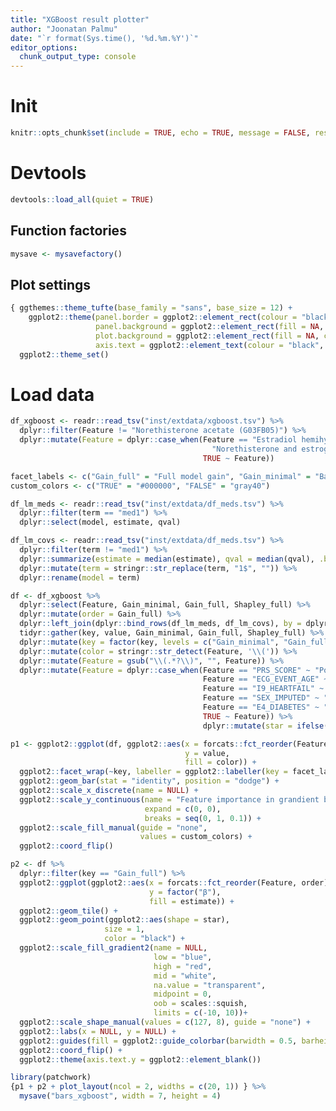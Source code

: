 ```yaml
---
title: "XGBoost result plotter"
author: "Joonatan Palmu"
date: "`r format(Sys.time(), '%d.%m.%Y')`"
editor_options: 
  chunk_output_type: console
---
```


# Init

```r
knitr::opts_chunk$set(include = TRUE, echo = TRUE, message = FALSE, results='asis', cache=FALSE, warning=FALSE, collapse = TRUE, error = TRUE)
```

# Devtools

```r
devtools::load_all(quiet = TRUE)
```

## Function factories

```r
mysave <- mysavefactory()
```

## Plot settings

```r
{ ggthemes::theme_tufte(base_family = "sans", base_size = 12) +
    ggplot2::theme(panel.border = ggplot2::element_rect(colour = "black", fill = NA),
                   panel.background = ggplot2::element_rect(fill = NA, color = NA),
                   plot.background = ggplot2::element_rect(fill = NA, color = NA), 
                   axis.text = ggplot2::element_text(colour = "black", size = 10)) } %>%
  ggplot2::theme_set()
```

# Load data

```r
df_xgboost <- readr::read_tsv("inst/extdata/xgboost.tsv") %>%
  dplyr::filter(Feature != "Norethisterone acetate (G03FB05)") %>%
  dplyr::mutate(Feature = dplyr::case_when(Feature == "Estradiol hemihydrate (G03FB05)" ~
                                             "Norethisterone and estrogen (G03FB05)",
                                           TRUE ~ Feature))
```

```r
facet_labels <- c("Gain_full" = "Full model gain", "Gain_minimal" = "Basic model gain", "Shapley_full" = "Shapley values")
custom_colors <- c("TRUE" = "#000000", "FALSE" = "gray40")
```

```r
df_lm_meds <- readr::read_tsv("inst/extdata/df_meds.tsv") %>%
  dplyr::filter(term == "med1") %>%
  dplyr::select(model, estimate, qval)
```

```r
df_lm_covs <- readr::read_tsv("inst/extdata/df_meds.tsv") %>%
  dplyr::filter(term != "med1") %>%
  dplyr::summarize(estimate = median(estimate), qval = median(qval), .by = "term") %>%
  dplyr::mutate(term = stringr::str_replace(term, "1$", "")) %>% 
  dplyr::rename(model = term)
```

```r
df <- df_xgboost %>%
  dplyr::select(Feature, Gain_minimal, Gain_full, Shapley_full) %>%
  dplyr::mutate(order = Gain_full) %>%
  dplyr::left_join(dplyr::bind_rows(df_lm_meds, df_lm_covs), by = dplyr::join_by(Feature == model)) %>%
  tidyr::gather(key, value, Gain_minimal, Gain_full, Shapley_full) %>%
  dplyr::mutate(key = factor(key, levels = c("Gain_minimal", "Gain_full", "Shapley_full")))  %>%
  dplyr::mutate(color = stringr::str_detect(Feature, '\\(')) %>% 
  dplyr::mutate(Feature = gsub("\\(.*?\\)", "", Feature)) %>% 
  dplyr::mutate(Feature = dplyr::case_when(Feature == "PRS_SCORE" ~ "Polygenic risk score",
                                           Feature == "ECG_EVENT_AGE" ~ "Age",
                                           Feature == "I9_HEARTFAIL" ~ "Heart failure",
                                           Feature == "SEX_IMPUTED" ~ "Sex",
                                           Feature == "E4_DIABETES" ~ "Diabetes",
                                           TRUE ~ Feature)) %>%
                                           dplyr::mutate(star = ifelse(qval < 0.05 & key == "Gain_full", TRUE, FALSE))
```

```r
p1 <- ggplot2::ggplot(df, ggplot2::aes(x = forcats::fct_reorder(Feature, order),
                                       y = value,
                                       fill = color)) +
  ggplot2::facet_wrap(~key, labeller = ggplot2::labeller(key = facet_labels)) +
  ggplot2::geom_bar(stat = "identity", position = "dodge") +
  ggplot2::scale_x_discrete(name = NULL) +
  ggplot2::scale_y_continuous(name = "Feature importance in grandient boosting",
                              expand = c(0, 0),
                              breaks = seq(0, 1, 0.1)) +
  ggplot2::scale_fill_manual(guide = "none",
                             values = custom_colors) +
  ggplot2::coord_flip() 
```

```r
p2 <- df %>%
  dplyr::filter(key == "Gain_full") %>%
  ggplot2::ggplot(ggplot2::aes(x = forcats::fct_reorder(Feature, order),
                               y = factor("β"),
                               fill = estimate)) +
  ggplot2::geom_tile() +
  ggplot2::geom_point(ggplot2::aes(shape = star),
                     size = 1,
                     color = "black") +
  ggplot2::scale_fill_gradient2(name = NULL,
                                low = "blue",
                                high = "red",
                                mid = "white",
                                na.value = "transparent",
                                midpoint = 0,
                                oob = scales::squish,
                                limits = c(-10, 10))+
  ggplot2::scale_shape_manual(values = c(127, 8), guide = "none") +
  ggplot2::labs(x = NULL, y = NULL) +
  ggplot2::guides(fill = ggplot2::guide_colorbar(barwidth = 0.5, barheight = 8)) +
  ggplot2::coord_flip() +
  ggplot2::theme(axis.text.y = ggplot2::element_blank())
```

```r
library(patchwork)
{p1 + p2 + plot_layout(ncol = 2, widths = c(20, 1)) } %>% 
  mysave("bars_xgboost", width = 7, height = 4) 
```

